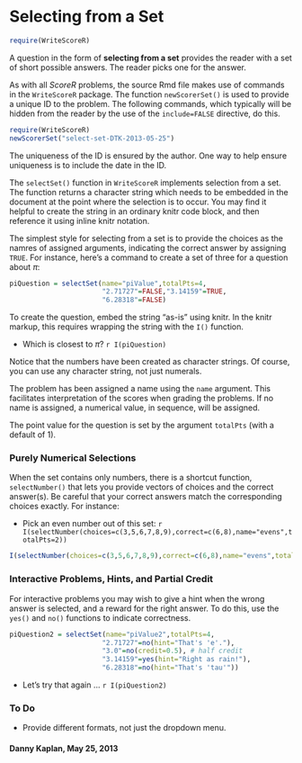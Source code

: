 Selecting from a Set
========================================================

```r
require(WriteScoreR)
```

A question in the form of **selecting from a set** provides the reader with a set of short possible answers.  The reader picks one for the answer.

As with all *ScoreR* problems, the source Rmd file makes use of commands in the `WriteScoreR` package.  The function `newScorerSet()` is used to provide a unique ID to the problem. The following commands, which typically will be hidden from the reader by the use of the `include=FALSE` directive, do this.  
```r
require(WriteScoreR)
newScorerSet("select-set-DTK-2013-05-25")
```

The uniqueness of the ID is ensured by the author.  One way to help ensure uniqueness is to include the date in the ID.

The `selectSet()` function in `WriteScoreR` implements selection from a set.  The function returns a character string which needs to be embedded in the document at the point where the selection is to occur.  You may find it helpful to create the string in an ordinary knitr code block, and then reference it using inline knitr notation.

The simplest style for selecting from a set is to provide the choices as the namres of assigned arguments, indicating the correct answer by assigning `TRUE`.  For instance, here's a command to create a set of three for a question about $\pi$:

```r
piQuestion = selectSet(name="piValue",totalPts=4,
                       "2.71727"=FALSE,"3.14159"=TRUE,
                       "6.28318"=FALSE)
```

To create the question, embed the string "as-is" using knitr.  In the knitr markup, this requires wrapping the string with the `I()` function.

* Which is closest to $\pi$? `r I(piQuestion)`

Notice that the numbers have been created as character strings.  Of course, you can use any character string, not just numerals.

The problem has been assigned a name using the `name` argument.  This facilitates interpretation of the scores when grading the problems.  If no name is assigned, a numerical value, in sequence, will be assigned. 

The point value for the question is set by the argument `totalPts` (with a default of 1).

### Purely Numerical Selections

When the set contains only numbers, there is a shortcut function, `selectNumber()` that lets you provide vectors of choices and the correct answer(s).  Be careful that your correct answers match the corresponding choices exactly.  For instance:

* Pick an even number out of this set:  `r I(selectNumber(choices=c(3,5,6,7,8,9),correct=c(6,8),name="evens",totalPts=2))`

```r
I(selectNumber(choices=c(3,5,6,7,8,9),correct=c(6,8),name="evens",totalPts=2))
```

### Interactive Problems, Hints, and Partial Credit

For interactive problems you may wish to give a hint when the wrong answer is selected, and a reward for the right answer. To do this, use the `yes()` and `no()` functions to indicate correctness.

```r
piQuestion2 = selectSet(name="piValue2",totalPts=4,
                       "2.71727"=no(hint="That's 'e'."),
                       "3.0"=no(credit=0.5), # half credit
                       "3.14159"=yes(hint="Right as rain!"),
                       "6.28318"=no(hint="That's 'tau'"))
```

* Let's try that again ... `r I(piQuestion2)`

### To Do

* Provide different formats, not just the dropdown menu.

#### Danny Kaplan, May 25, 2013